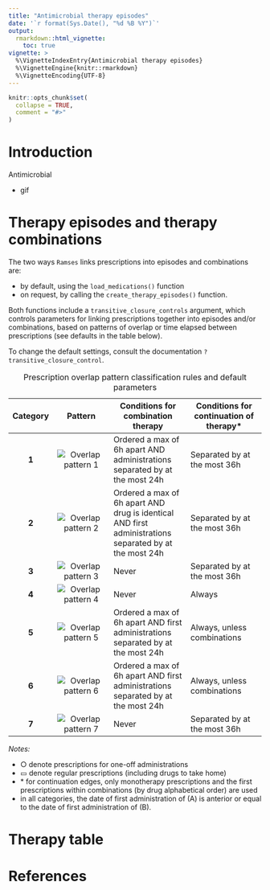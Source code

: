 ```yaml
---
title: "Antimicrobial therapy episodes"
date: '`r format(Sys.Date(), "%d %B %Y")`'
output: 
  rmarkdown::html_vignette:
    toc: true 
vignette: >
  %\VignetteIndexEntry{Antimicrobial therapy episodes}
  %\VignetteEngine{knitr::rmarkdown}
  %\VignetteEncoding{UTF-8}
---
```


```r
knitr::opts_chunk$set(
  collapse = TRUE,
  comment = "#>"
)
```



# Introduction

Antimicrobial


- gif


# Therapy episodes and therapy combinations

The two ways `Ramses` links prescriptions into episodes and combinations are:

- by default, using the `load_medications()` function
- on request, by calling the `create_therapy_episodes()` function.

Both functions include a `transitive_closure_controls` argument, which controls parameters for linking prescriptions together into episodes and/or combinations, based on patterns of overlap or time elapsed between prescriptions (see defaults in the table below). 

To change the default settings, consult the documentation `?transitive_closure_control`.


Table: Prescription overlap pattern classification rules and default parameters

 Category | Pattern	| Conditions for <br> combination therapy |	Conditions for <br> continuation of therapy* |
 :-: | :-----: | --------- | --------- | 
 **1** | ![Overlap pattern 1](antimicrobial_therapy_episodes/cat-1.svg) | Ordered a max of 6h apart AND administrations separated by at the most 24h | Separated by at the most 36h  |
 **2** | ![Overlap pattern 2](antimicrobial_therapy_episodes/cat-2.svg) | Ordered a max of 6h apart AND drug is identical AND first administrations separated by at the most 24h | Separated by at the most 36h  |
 **3** | ![Overlap pattern 3](antimicrobial_therapy_episodes/cat-3.svg) | Never | Separated by at the most 36h |
 **4** | ![Overlap pattern 4](antimicrobial_therapy_episodes/cat-4.svg) | Never | Always |
 **5** | ![Overlap pattern 5](antimicrobial_therapy_episodes/cat-5.svg) | Ordered a max of 6h apart AND first administrations separated by at the most 24h | Always, unless combinations |
 **6** | ![Overlap pattern 6](antimicrobial_therapy_episodes/cat-6.svg) | Ordered a max of 6h apart AND first administrations separated by at the most 24h | Always, unless combinations |
 **7** | ![Overlap pattern 7](antimicrobial_therapy_episodes/cat-7.svg) | Never | Separated by at the most 36h |

*Notes:* 

- ○ denote prescriptions for one-off administrations
- ▭ denote regular prescriptions (including drugs to take home)
- $*$ for continuation edges, only monotherapy prescriptions and the first prescriptions within combinations (by drug alphabetical order) are used
- in all categories, the date of first administration of (A) is anterior or equal to the date of first administration of (B).


# Therapy table




# References
